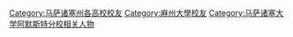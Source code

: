 [[Category:马萨诸塞州各高校校友|Category:马萨诸塞州各高校校友]]
[[Category:麻州大學校友|Category:麻州大學校友]]
[[Category:马萨诸塞大学阿默斯特分校相关人物|Category:马萨诸塞大学阿默斯特分校相关人物]]